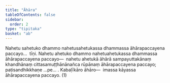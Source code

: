 ```yaml
---
title: "Āhāra"
tableOfContents: false
sidebar:
  order: 2
type: "tipitaka"
basket: "ab"
---
```



<DynamicBreadcrumb />

<Division number="188">

<Paragraph number="512">
Nahetu sahetuko dhammo nahetusahetukassa dhammassa āhārapaccayena paccayo…  tīṇi.
</Paragraph>

<Paragraph number="513">
Nahetu ahetuko dhammo nahetuahetukassa dhammassa āhārapaccayena paccayo—  nahetu ahetukā āhārā sampayuttakānaṃ khandhānaṃ cittasamuṭṭhānānañca rūpānaṃ āhārapaccayena paccayo; paṭisandhikkhaṇe …pe… . <Emphasis>Kabaḷīkāro āhāro</Emphasis>—  imassa kāyassa āhārapaccayena paccayo. (1)
</Paragraph>
</Division>